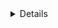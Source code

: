 <Details title="Improve the CLI experience: enable shell completion">

  Out of the box, CLI tools can take advantage of completion hints for flags and commands.
  For example, typing `tsh` and pressing `Tab` will show all available subcommands, typing `tsh --` and pressing `Tab`
  will show all available flags.

  Supported shells are bash and zsh.

  To enable completion add an additional statement to `bash_profile` (or equivalent).
  Replace `<cli-tool>` with `teleport`, `tsh`, `tctl` or `tbot`.

  Example (`.bashrc`):
  ```sh
  eval "$(<cli-tool> --completion-script-bash)"
  ```

  Example (`.zshrc`):
  ```sh
  # enable completion feature
  autoload -Uz compinit
  compinit

  eval "$(<cli-tool> --completion-script-zsh)"
  ```

  After that, reload your shell to see the changes.

</Details>